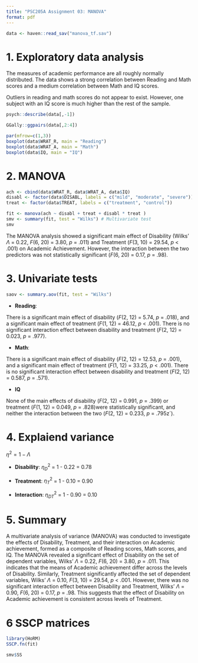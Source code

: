 ```yaml
---
title: "PSC205A Assignment 03: MANOVA"
format: pdf
---
```


```r
data <- haven::read_sav("manova_tf.sav")
```

# 1. Exploratory data analysis

The measures of academic performance are all roughly normally distributed. The data shows a strong correlation between Reading and Math scores and a medium correlation between Math and IQ scores.

Outliers in reading and math scores do not appear to exist. However, one subject with an IQ score is much higher than the rest of the sample.

```r
psych::describe(data[,-1])
```

```r
GGally::ggpairs(data[,2:4])
```

```r
par(mfrow=c(1,3))
boxplot(data$WRAT_R, main = "Reading")
boxplot(data$WRAT_A, main = "Math")
boxplot(data$IQ, main = "IQ")
```


# 2. MANOVA

```r
ach <- cbind(data$WRAT_R, data$WRAT_A, data$IQ)
disabl <- factor(data$DISABL, labels = c("mild", "moderate", "severe"))
treat <- factor(data$TREAT, labels = c("treatment", "control"))
```

```r
fit <- manova(ach ~ disabl + treat + disabl * treat )
smv <- summary(fit, test = "Wilks") # Multivariate test
smv
```
The MANOVA analysis showed a significant main effect of Disability (Wilks' $\Lambda$ = 0.22, *F*(6, 20) = 3.80, *p* = .011) and Treatment (*F*(3, 10) = 29.54, *p* < .001) on Academic Achievement. However, the interaction between the two predictors was not statistically significant (*F*(6, 20) = 0.17, *p* = .98).

# 3. Univariate tests

```r
saov <- summary.aov(fit, test = "Wilks")
```
- **Reading**:

There is a significant main effect of disability (*F*(2, 12) = 5.74, *p* = .018), and a significant main effect of treatment (*F*(1, 12) = 46.12, *p* < .001). There is no significant interaction effect between disability and treatment (*F*(2, 12) = 0.023, *p* = .977).

- **Math**:

There is a significant main effect of disability (*F*(2, 12) = 12.53, *p* = .001), and a significant main effect of treatment (*F*(1, 12) = 33.25, *p* < .001). There is no significant interaction effect between disability and treatment (*F*(2, 12) = 0.587, *p* = .571).

- **IQ**

None of the main effects of disability (*F*(2, 12) = 0.991, *p* = .399) or treatment (*F*(1, 12) = 0.049, *p* = .828)were statistically significant, and neither the interaction between the two (*F*(2, 12) = 0.233, *p* = .795z`).

# 4. Explaiend variance

$\eta^2=1-\Lambda$

- **Disability**: $\eta_D^2$ = 1 - 0.22 = 0.78

- **Treatment**: $\eta_T^2$ = 1 - 0.10 = 0.90

- **Interaction**: $\eta_{DT}^2$ = 1 - 0.90 = 0.10

# 5. Summary

A multivariate analysis of variance (MANOVA) was conducted to investigate the effects of Disability, Treatment, and their interaction on Academic achievement, formed as a composite of Reading scores, Math scores, and IQ. The MANOVA revealed a significant effect of Disability on the set of dependent variables, Wilks' $\Lambda$ = 0.22, *F*(6, 20) = 3.80, *p* = .011. This indicates that the means of Academic achievement differ across the levels of Disability. Similarly, Treatment significantly affected the set of dependent variables, Wilks' $\Lambda$ = 0.10, *F*(3, 10) = 29.54, *p* < .001. However, there was no significant interaction effect between Disability and Treatment, Wilks' $\Lambda$ = 0.90, *F*(6, 20) = 0.17, *p* = .98. This suggests that the effect of Disability on Academic achievement is consistent across levels of Treatment.

# 6 SSCP matrices

```r
library(HoRM)
SSCP.fn(fit)
```

```r
smv$SS
```

